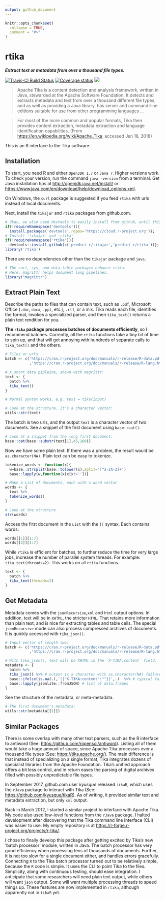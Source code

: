 ```yaml
---
output: github_document
---
```

```r
knitr::opts_chunk$set(
  collapse = TRUE,
  comment = "#>"
)
```

# rtika
***Extract text or metadata from over a thousand file types.***

[![Travis-CI Build Status](https://travis-ci.org/predict-r/rtika.svg?branch=master)](https://travis-ci.org/predict-r/rtika)
[![Coverage status](https://codecov.io/gh/predict-r/rtika/branch/master/graph/badge.svg)](https://codecov.io/github/predict-r/rtika?branch=master)
[![](https://badges.ropensci.org/191_status.svg)](https://github.com/ropensci/onboarding/issues/191)

>Apache Tika is a content detection and analysis framework, written in Java, stewarded at the Apache Software Foundation. It detects and extracts metadata and text from over a thousand different file types, and as well as providing a Java library, has server and command-line editions suitable for use from other programming languages ...

>For most of the more common and popular formats, Tika then provides content extraction, metadata extraction and language identification capabilities. (From <https://en.wikipedia.org/wiki/Apache_Tika>, accessed Jan 18, 2018)

This is an R interface to the Tika software.

## Installation
To start, you need R and either `OpenJDK 1.7` or `Java 7`. Higher versions work. To check your version, run the command `java -version` from a terminal. 
Get Java installation tips at <http://openjdk.java.net/install/> or <https://www.java.com/en/download/help/download_options.xml>. 

On Windows, the `curl` package is suggested if you feed `rtika` with urls instead of local documents. 

Next, install the `tikajar` and `rtika`  packages from github.com.

```r
# Okay, we also need devtools to easily install from github, until this is all on CRAN 
if(!requireNamespace('devtools')){
  install.packages('devtools',repos='https://cloud.r-project.org')};
# Install 'tikajar' and 'rtika'
if(!requireNamespace('rtika')){
  devtools::install_github(c('predict-r/tikajar','predict-r/rtika'))};
library('rtika')  
```

There are no dependencies other than the `tikajar` package and `java`. 
```r
# The curl, sys, and data.table packages enhance rtika.
# Here, magrittr helps document long pipelines.
library("magrittr")
```

## Extract Plain Text
Describe the paths to files that can contain text, such as `.pdf`, Microsoft Office (`.doc`, `docx`, `.ppt`, etc.), `.rtf`, or a mix.
Tika reads each file, identifies the format, invokes a specialized parser, and then `tika_text()` returns a plain text rendition for you. 

**The `rtika` package processes batches of documents efficiently**, so I recommend batches. 
Currently, all the `rtika` functions take a tiny bit of time to spin up, and that will get annoying with hundreds of separate calls to `tika_text()` and the others. 
```r
# Files or urls
batch <- c('https://cran.r-project.org/doc/manuals/r-release/R-data.pdf'
           ,'https://cran.r-project.org/doc/manuals/r-release/R-lang.html')

# A short data pipleine, shown with magrittr:
text <- {
  batch %>%
  tika_text() 
}

# Normal syntax works, e.g. text = tika(input)

# Look at the structure. It's a character vector:
utils::str(text)

```

The batch is two urls, and the output `text` is a character vector of two documents. 
See a snippet of the first document using `base::cat()`.
```r
# Look at a snippet from the long first document:
base::cat(base::substr(text[1],45,160)) 
```

 
 Now we have some plain text. If there was a problem, the result would be `as.character(NA)`.
 Plain text can be easy to tokenize. 
```r
tokenize_words <- function(x){
  w=base::strsplit(base::tolower(x),split='[^a-zA-Z]+')
  base::lapply(w,function(x)x[x!=''])}

# Make a List of documents, each with a word vector
words <- {
  text %>% 
  tokenize_words()
}

# Look at the structure
str(words)
```
Access the first document in the `List` with the `[[` syntax. Each contains words:
```r
words[[1]][1:7] 
words[[2]][1:7] 
```
While `rtika` is efficient for batches, to further reduce the time for very large jobs, increase the number of parallel system threads.
For example: `tika_text(threads=2)`. This works on all `rtika` functions.
```r
text <- {
  batch %>%
  tika_text(threads=2) 
}
```

## Get Metadata
Metadata comes with the `jsonRecursive`,`xml` and `html` output options. 
In addition, text will be in `XHTML`, the stricter `HTML`.
That retains more information than plain text, and is nice for extracting tables and table cells. 
The special `jsonRecursive` mode can also process compressed archives of documents. 
It is quickly accessed with `tika_json()`.
```r
# Input vector of length two:
batch <- c('https://cran.r-project.org/doc/manuals/r-release/R-data.pdf'
           ,'https://cran.r-project.org/doc/manuals/r-release/R-lang.html')

# With tika_json(), text will be XHTML in the `X-TIKA:content` field.
metadata <- {
  batch %>%
  tika_json() %>% # output is a character with as.character(NA) failures
  base::ifelse(is.na(.),'[{"X-TIKA:content":""}]',.)  %>% # typical failures handled
  base::lapply(jsonlite::fromJSON) # list of data.frames
}

```
See the structure of the metadata, or meta-metadata.

```r
# The first document's metadata:
utils::str(metadata[[1]])
```


## Similar Packages

There is some overlap with many other text parsers, such as the R interface to antiword (See: <https://github.com/ropensci/antiword>). 
Listing all of them would take a huge amount of space, since Apache Tika processes over a thousand file types (See: <https://tika.apache.org/>). 
The main difference is that instead of specializing on a single format, Tika integrates dozens of specialist libraries from the Apache Foundation. 
Tika's unified approach offers a bit less control, and in return eases the parsing of digital archives filled with possibly unpredictable file types.

In September 2017, github.com user *kyusque* released `tikaR`, which uses the `rJava` package to interact with Tika (See: <https://github.com/kyusque/tikaR>). 
As of writing, it provided similar text and metadata extraction, but only `xml` output. 

Back in March 2012, I started a similar project to interface with Apache Tika.
My code also used low-level functions from the `rJava` package.
I halted development after discovering that the Tika command line interface (CLI) was easier to use.
My empty repository is at <https://r-forge.r-project.org/projects/r-tika/>.

 I chose to finally develop this package after getting excited by Tika's new 'batch processor' module, written in Java.
The batch processor has very good efficiency when processing tens of thousands of documents. 
Further, it is not too slow for a single document either, and handles errors gracefully. 
Connecting `R` to the Tika batch processor turned out to be relatively simple, because the `R` code is simple.
It uses the CLI to point Tika to the files. Simplicity, along with continuous testing, should ease integration.
I anticipate that some researchers will need plain text output, while others will want `json` output.
Some will want multiple processing threads to speed things up.
These features are now implemented in `rtika`, although apparently not in `tikaR` yet. 
